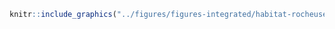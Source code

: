 <!-- #### Habitats - Rocheuse sans falaise {-} -->


<!-- -------------------------------------------------- -->

```r
knitr::include_graphics("../figures/figures-integrated/habitat-rocheuse_sans_falaise.png")
```

<br>
